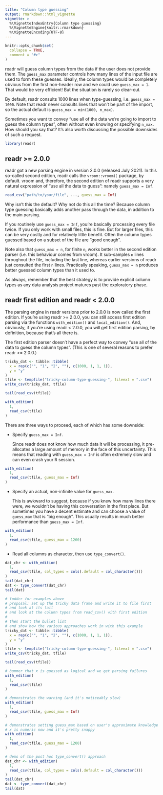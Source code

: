 ```yaml
---
title: "Column type guessing"
output: rmarkdown::html_vignette
vignette: >
  %\VignetteIndexEntry{Column type guessing}
  %\VignetteEngine{knitr::rmarkdown}
  %\VignetteEncoding{UTF-8}
---
```


```r
knitr::opts_chunk$set(
  collapse = TRUE,
  comment = "#>"
)
```

readr will guess column types from the data if the user does not provide them.
The `guess_max` parameter controls how many lines of the input file are used to form these guesses.
Ideally, the column types would be completely obvious from the first non-header row and we could use `guess_max = 1`.
That would be very efficient!
But the situation is rarely so clear-cut.

By default, readr consults 1000 lines when type-guessing, i.e. `guess_max = 1000`.
Note that readr never consults lines that won't be part of the import, so the actual default is `guess_max = min(1000, n_max)`.

Sometimes you want to convey "use all of the data we're going to import to guess the column types", often without even knowing or specifying `n_max`.
How should you say that?
It's also worth discussing the possible downsides of such a request.

```r
library(readr)
```

## readr >= 2.0.0

readr got a new parsing engine in version 2.0.0 (released July 2021).
In this so-called second edition, readr calls the `vroom::vroom()` package, by default.
vroom and, therefore, the second edition of readr supports a very natural expression of "use all the data to guess": namely `guess_max = Inf`.

```r
read_csv("path/to/your/file", ..., guess_max = Inf)
```

Why isn't this the default?
Why not do this all the time?
Because column type guessing basically adds another pass through the data, in addition to the main parsing.

If you routinely use `guess_max = Inf`, you're basically processing every file twice.
If you only work with small files, this is fine.
But for larger files, this can be very costly and for relatively little benefit.
Often the column types guessed based on a subset of the file are "good enough".

Note also that `guess_max = n`, for finite `n`, works better in the second edition parser (i.e. this behaviour comes from vroom).
It sub-samples `n` lines throughout the file, including the last line, whereas earlier versions of readr just consulted the first `n` lines.
Practically speaking, `guess_max = n` produces better guessed column types than it used to. 

<!-- 
https://github.com/r-lib/vroom/issues/352

In fact vroom generally does this guessing better than readr currently does. Readr always uses the first guess_max number of rows for guessing, whereas vroom uses rows interspersed throughout the file if guess_max is less than the total number of rows.

However as this example shows we should probably always include the last row when guessing, so I have made a change to always include the last row in the guess in the future.
-->

As always, remember that the best strategy is to provide explicit column types as any data analysis project matures past the exploratory phase.

<!-- Future link to a vignette on column specification or, if that content gets co-located here, link to later in this vignette. -->

## readr first edition and readr < 2.0.0

The parsing engine in readr versions prior to 2.0.0 is now called the first edition.
If you're using readr >= 2.0.0, you can still access first edition parsing via the functions `with_edition()` and `local_edition()`.
And, obviously, if you're using readr < 2.0.0, you will get first edition parsing, by definition, because that's all there is.

The first edition parser doesn't have a perfect way to convey "use all of the data to guess the column types".
(This is one of several reasons to prefer readr >= 2.0.0.)

```r
tricky_dat <- tibble::tibble(
  x = rep(c("", "1", "2", ""), c(1000, 1, 1, 1)),
  y = "y"
)
tfile <- tempfile("tricky-column-type-guessing-", fileext = ".csv")
write_csv(tricky_dat, tfile)

tail(read_csv(tfile))

with_edition(
  1,
  read_csv(tfile)
)
```


There are three ways to proceed, each of which has some downside:

* Specify `guess_max = Inf`.

  Since readr does not know how much data it will be processing, it
  pre-allocates a large amount of memory in the face of this uncertainty.
  This means that reading with `guess_max = Inf` is often extremely slow and can
  even crash your R session.
  
```r
with_edition(
  1,
  read_csv(tfile, guess_max = Inf)
)
```

* Specify an actual, non-infinite value for `guess_max`.

  This is awkward to suggest, because if you knew how many lines there were, we
  wouldn't be having this conversation in the first place.
  But sometimes you have a decent estimate and can choose a value of `guess_max`
  that is "big enough".
  This usually results in much better performance than `guess_max = Inf`.
  
```r
with_edition(
  1,
  read_csv(tfile, guess_max = 1200)
)
```

* Read all columns as character, then use `type_convert()`.

<!-- 
https://github.com/tidyverse/readr/issues/982
https://github.com/tidyverse/readr/issues/588
  
Using type_convert() is another approach however this requires an extra step (or a few extra steps) after reading in the data.
It does avoid the issue of reading in the data twice to guess column types.
-->

```r
dat_chr <- with_edition(
  1,
  read_csv(tfile, col_types = cols(.default = col_character()))
)
tail(dat_chr)
dat <- type_convert(dat_chr)
tail(dat)
```

```r
# fodder for examples above
# proposal: set up the tricky data frame and write it to file first
# and look at its tail
# and look at the column types from read_csv() with first edition
#
# then start the bullet list
# and show how the various approaches work in with this example
tricky_dat <- tibble::tibble(
  x = rep(c("", "1", "2", ""), c(1000, 1, 1, 1)),
  y = "y"
)
tfile <- tempfile("tricky-column-type-guessing-", fileext = ".csv")
write_csv(tricky_dat, tfile)

tail(read_csv(tfile))

# bummer that x is guessed as logical and we get parsing failures
with_edition(
  1,
  read_csv(tfile)
)

# demonstrates the warning (and it's noticeably slow)
with_edition(
  1,
  read_csv(tfile, guess_max = Inf)
)

# demonstrates setting guess_max based on user's approximate knowledge
# x is numeric now and it's pretty snappy
with_edition(
  1,
  read_csv(tfile, guess_max = 1200)
)

# demo of the post hoc type_convert() approach
dat_chr <- with_edition(
  1,
  read_csv(tfile, col_types = cols(.default = col_character()))
)
tail(dat_chr)
dat <- type_convert(dat_chr)
tail(dat)
```
